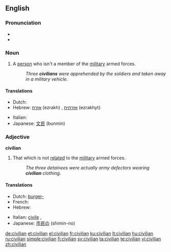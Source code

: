 ==English==

===Pronunciation===
* {{IPA|/sɪˈvɪljən/}}
* {{audio|en-us-civilian.ogg|Audio (US)}}

===Noun===
{{en-noun}}

# A [[person]] who isn't a member of the [[military]] armed forces.
#: ''Three '''civilians''' were apprehended by the soldiers and taken away in a military vehicle''.

====Translations====
{{trans-top|a person who is not an active or previous member, contributor, or physical supporter of a military armed force}}
* Dutch: {{t+|nl|burger|m}}
* Hebrew: [[אזרח]] (ezrakh) {{m}}, [[אזרחית]] (ezrakhyt) {{f}}
{{trans-mid}}
* Italian: {{t+|it|civile|m}}
* Japanese: [[文民]] (bunmin)
{{trans-bottom}}

===Adjective===
'''civilian'''

# That which is not [[relate]]d to the [[military]] armed forces.
#: ''The three detainees were actually army defectors wearing '''civilian''' clothing''.

====Translations====
{{trans-top|not related to the military armed forces}}
* Dutch: [[burger-]]
* French: {{t+|fr|civil}}
* Hebrew: {{t+|he|אזרחי|m|tr=ezrahi|sc=Hebr}}
{{trans-mid}}
* Italian: [[civile]] {{f}}, {{m}}
* Japanese: [[市民の]] (shimin-no)
{{trans-bottom}}

[[de:civilian]]
[[et:civilian]]
[[el:civilian]]
[[fr:civilian]]
[[ku:civilian]]
[[lt:civilian]]
[[hu:civilian]]
[[ru:civilian]]
[[simple:civilian]]
[[fi:civilian]]
[[sv:civilian]]
[[ta:civilian]]
[[te:civilian]]
[[vi:civilian]]
[[zh:civilian]]